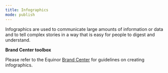 ```yaml
---
title: Infographics
mode: publish
---
```


Infographics are used to communicate large amounts of information or data and to tell complex stories in a way that is easy for people to digest and understand.


**Brand Center toolbox**

Please refer to the Equinor [Brand Center](https://communicationtoolbox.equinor.com/brandcenter/en/equinorbc/component/default/104 "Brand Center Toolbox Guidelines") for guidelines on creating infographics. 
